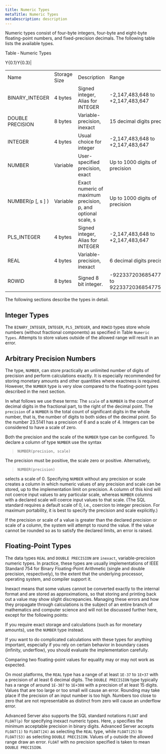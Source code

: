 ```yaml
---
title: Numeric Types
metaTitle: Numeric Types
metaDescription: description
---
```


Numeric types consist of four-byte integers, four-byte and eight-byte
floating-point numbers, and fixed-precision decimals. The following
table lists the available types.

Table ‑ Numeric Types

<div class="tabularcolumns">

Y{0.1}Y{0.3}|

</div>

|                     |              |                                                              |                                              |
| ------------------- | ------------ | ------------------------------------------------------------ | -------------------------------------------- |
| Name                | Storage Size | Description                                                  | Range                                        |
| BINARY_INTEGER     | 4 bytes      | Signed integer, Alias for INTEGER                            | \-2,147,483,648 to +2,147,483,647            |
| DOUBLE PRECISION    | 8 bytes      | Variable-precision, inexact                                  | 15 decimal digits precision                  |
| INTEGER             | 4 bytes      | Usual choice for integer                                     | \-2,147,483,648 to +2,147,483,647            |
| NUMBER              | Variable     | User-specified precision, exact                              | Up to 1000 digits of precision               |
| NUMBER(p \[, s \] ) | Variable     | Exact numeric of maximum precision, p, and optional scale, s | Up to 1000 digits of precision               |
| PLS_INTEGER        | 4 bytes      | Signed integer, Alias for INTEGER                            | \-2,147,483,648 to +2,147,483,647            |
| REAL                | 4 bytes      | Variable-precision, inexact                                  | 6 decimal digits precision                   |
| ROWID               | 8 bytes      | Signed 8 bit integer.                                        | \-9223372036854775808 to 9223372036854775807 |

The following sections describe the types in detail.

## Integer Types

The `BINARY_INTEGER`, `INTEGER`, `PLS_INTEGER`, and `ROWID` types store
whole numbers (without fractional components) as specified in Table
`Numeric Types`. Attempts to store values outside of the allowed range
will result in an error.

## Arbitrary Precision Numbers

The type, `NUMBER`, can store practically an unlimited number of digits
of precision and perform calculations exactly. It is especially
recommended for storing monetary amounts and other quantities where
exactness is required. However, the `NUMBER` type is very slow compared
to the floating-point types described in the next section.

In what follows we use these terms: The `scale` of a `NUMBER` is the
count of decimal digits in the fractional part, to the right of the
decimal point. The `precision` of a `NUMBER` is the total count of
significant digits in the whole number, that is, the number of digits to
both sides of the decimal point. So the number 23.5141 has a precision
of 6 and a scale of 4. Integers can be considered to have a scale of
zero.

Both the precision and the scale of the `NUMBER` type can be configured.
To declare a column of type `NUMBER` use the syntax

> `NUMBER(precision, scale)`

The precision must be positive, the scale zero or positive.
Alternatively,

> `NUMBER(precision)`

selects a scale of 0. Specifying `NUMBER` without any precision or scale
creates a column in which numeric values of any precision and scale can
be stored, up to the implementation limit on precision. A column of this
kind will not coerce input values to any particular scale, whereas
`NUMBER` columns with a declared scale will coerce input values to that
scale. (The SQL standard requires a default scale of 0, i.e., coercion
to integer precision. For maximum portability, it is best to specify the
precision and scale explicitly.)

If the precision or scale of a value is greater than the declared
precision or scale of a column, the system will attempt to round the
value. If the value cannot be rounded so as to satisfy the declared
limits, an error is raised.

## Floating-Point Types

The data types `REAL` and `DOUBLE PRECISION` are `inexact`,
variable-precision numeric types. In practice, these types are usually
implementations of IEEE Standard 754 for Binary Floating-Point
Arithmetic (single and double precision, respectively), to the extent
that the underlying processor, operating system, and compiler support
it.

Inexact means that some values cannot be converted exactly to the
internal format and are stored as approximations, so that storing and
printing back out a value may show slight discrepancies. Managing these
errors and how they propagate through calculations is the subject of an
entire branch of mathematics and computer science and will not be
discussed further here, except for the following points:

If you require exact storage and calculations (such as for monetary
amounts), use the `NUMBER` type instead.

If you want to do complicated calculations with these types for anything
important, especially if you rely on certain behavior in boundary cases
(infinity, underflow), you should evaluate the implementation carefully.

Comparing two floating-point values for equality may or may not work as
expected.

On most platforms, the `REAL` type has a range of at least `1E-37` to
`1E+37` with a precision of at least 6 decimal digits. The `DOUBLE
PRECISION` type typically has a range of around `1E-307` to `1E+308`
with a precision of at least 15 digits. Values that are too large or too
small will cause an error. Rounding may take place if the precision of
an input number is too high. Numbers too close to zero that are not
representable as distinct from zero will cause an underflow error.

Advanced Server also supports the SQL standard notations `FLOAT` and
`FLOAT(p)` for specifying inexact numeric types. Here, `p` specifies the
minimum acceptable precision in binary digits. Advanced Server accepts
`FLOAT(1)` to `FLOAT(24)` as selecting the `REAL` type, while
`FLOAT(25)` to `FLOAT(53)` as selecting `DOUBLE PRECISION`. Values of
`p` outside the allowed range draw an error. `FLOAT` with no precision
specified is taken to mean `DOUBLE PRECISION`.
